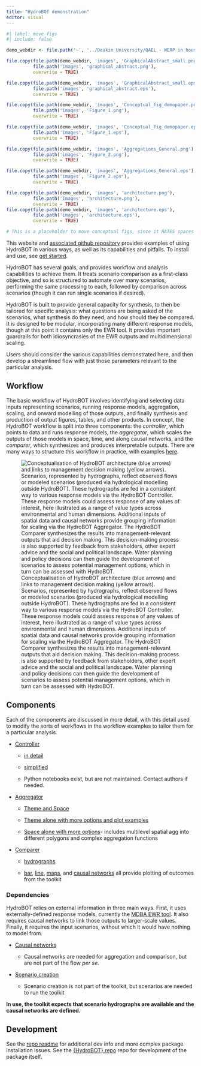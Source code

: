 ```yaml
---
title: "HydroBOT demonstration"
editor: visual
---
```


```r
#| label: move figs
#| include: false

demo_webdir <- file.path('~', '../Deakin University/QAEL - WERP in house - WERP/Toolkit/Writing/Demonstration paper')

file.copy(file.path(demo_webdir, 'images', 'GraphicalAbstract_small.png'), 
          file.path('images', 'graphical_abstract.png'),
          overwrite = TRUE)

file.copy(file.path(demo_webdir, 'images', 'GraphicalAbstract_small.eps'), 
          file.path('images', 'graphical_abstract.eps'),
          overwrite = TRUE)

file.copy(file.path(demo_webdir, 'images', 'Conceptual_fig_demopaper.png'), 
          file.path('images', 'Figure_1.png'),
          overwrite = TRUE)

file.copy(file.path(demo_webdir, 'images', 'Conceptual_fig_demopaper.eps'), 
          file.path('images', 'Figure_1.eps'),
          overwrite = TRUE)

file.copy(file.path(demo_webdir, 'images', 'Aggregations_General.png'), 
          file.path('images', 'Figure_2.png'),
          overwrite = TRUE)

file.copy(file.path(demo_webdir, 'images', 'Aggregations_General.eps'), 
          file.path('images', 'Figure_2.eps'),
          overwrite = TRUE)

file.copy(file.path(demo_webdir, 'images', 'architecture.png'), 
          file.path('images', 'architecture.png'),
          overwrite = TRUE)
file.copy(file.path(demo_webdir, 'images', 'architecture.eps'), 
          file.path('images', 'architecture.eps'),
          overwrite = TRUE)

# This is a placeholder to move conceptual figs, since it HATES spaces in names of the raw {fig} divs
```

This website and [associated github repository](https://github.com/MDBAuth/HydroBOT) provides examples of using HydroBOT in various ways, as well as its capabilities and pitfalls. To install and use, see [get started](getting_started.qmd).

HydroBOT has several goals, and provides workflow and analysis capabilities to achieve them. It treats scenario comparison as a first-class objective, and so is structured to automate over many scenarios, performing the same processing to each, followed by comparison across scenarios (though it can run single scenarios if desired).

HydroBOT is built to provide general capacity for synthesis, to then be tailored for specific analysis: what questions are being asked of the scenarios, what synthesis do they need, and how should they be compared. It is designed to be modular, incorporating many different response models, though at this point it contains only the EWR tool. It provides important guardrails for both idiosyncrasies of the EWR outputs and multidimensional scaling.

Users should consider the various capabilities demonstrated here, and then develop a streamlined flow with just those parameters relevant to the particular analysis.

## Workflow

The basic workflow of HydroBOT involves identifying and selecting data inputs representing scenarios, running response models, aggregation, scaling, and onward modelling of those outputs, and finally synthesis and production of output figures, tables, and other products. In concept, the HydroBOT workflow is split into three components: the *controller*, which points to data and runs response models, the *aggregator*, which scales the outputs of those models in space, time, and along causal networks, and the *comparer*, which synthesizes and produces interpretable outputs. There are many ways to structure this workflow in practice, with examples [here](full_toolkit/full_toolkit_overview.qmd).

![Conceptualisation of HydroBOT architecture (blue arrows) and links to management decision making (yellow arrows). Scenarios, represented by hydrographs, reflect observed flows or modeled scenarios (produced via hydrological modelling outside HydroBOT). These hydrographs are fed in a consistent way to various response models via the HydroBOT Controller. These response models could assess response of any values of interest, here illustrated as a range of value types across environmental and human dimensions. Additional inputs of spatial data and causal networks provide grouping information for scaling via the HydroBOT Aggregator. The HydroBOT Comparer synthesizes the results into management-relevant outputs that aid decision making. This decision-making process is also supported by feedback from stakeholders, other expert advice and the social and political landscape. Water planning and policy decisions can then guide the development of scenarios to assess potential management options, which in turn can be assessed with HydroBOT.](images/Figure_1.png){#fig-tktomgmt}

## Components

Each of the components are discussed in more detail, with this detail used to modify the sorts of workflows in the workflow examples to tailor them for a particular analysis.

-   [Controller](controller/controller_overview.qmd)

    -   [in detail](controller/controller_ewr_stepthrough.qmd)

    -   [simplified](controller/controller_ewr_wrapped.qmd)

    -   Python notebooks exist, but are not maintained. Contact authors if needed.

-   [Aggregator](aggregator/aggregation_overview.qmd)

    -   [Theme and Space](aggregator/theme_space_agg.qmd)

    -   [Theme alone with more options and plot examples](aggregator/theme_agg.qmd)

    -   [Space alone with more options](aggregator/spatial_agg.qmd)- includes multilevel spatial agg into different polygons and complex aggregation functions

-   [Comparer](comparer/comparer_overview.qmd)

    -   [hydrographs](comparer/hydrographs.qmd)

    -   [bar](comparer/bar_plots.qmd), [line](comparer/line_plots.qmd), [maps](comparer/maps.qmd), and [causal networks](comparer/causal_plots.qmd) all provide plotting of outcomes from the toolkit

### Dependencies

HydroBOT relies on external information in three main ways. First, it uses externally-defined response models, currently the [MDBA EWR tool](https://github.com/MDBAuth/EWR_tool). It also requires causal networks to link those outputs to larger-scale values. Finally, it requires the input scenarios, without which it would have nothing to model from.

-   [Causal networks](causal_networks/causal_plots.qmd)

    -   Causal networks are needed for aggregation and comparison, but are not part of the flow *per se*.

-   [Scenario creation](scenario_creation/scenario_creation_more.qmd)

    -   Scenario creation is not part of the toolkit, but scenarios are needed to run the toolkit

**In use, the toolkit expects that scenario hydrographs are available and the causal networks are defined.**

## Development

See the [repo readme](https://github.com/MDBAuth/HydroBOT_website) for additional dev info and more complex package installation issues. See the [{HydroBOT} repo](https://github.com/MDBAuth/WERP_toolkit) repo for development of the package itself.
